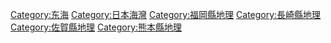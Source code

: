 [[Category:东海|Category:东海]]
[[Category:日本海灣|Category:日本海灣]]
[[Category:福岡縣地理|Category:福岡縣地理]]
[[Category:長崎縣地理|Category:長崎縣地理]]
[[Category:佐賀縣地理|Category:佐賀縣地理]]
[[Category:熊本縣地理|Category:熊本縣地理]]